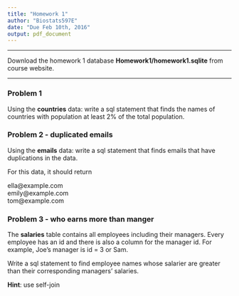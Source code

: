 ```yaml
---
title: "Homework 1"
author: "Biostats597E"
date: "Due Feb 10th, 2016"
output: pdf_document
---
```


***
Download the homework 1 database **Homework1/homework1.sqlite** from course website.

***

### Problem 1 

Using the **countries** data: write a sql statement that finds the names of countries with population at least 2% of the total population.

### Problem 2 - duplicated emails
Using the **emails** data: write a sql statement that finds emails that have duplications in the data.

For this data, it should return

ella@example.com        
emily@example.com   
tom@example.com        

### Problem 3 - who earns more than manger
The **salaries** table contains all employees including their managers. Every employee has an id and there is also a column for the manager id. For example, Joe's manager is id = 3 or Sam.

Write a sql statement to find employee names whose salarier are greater than their corresponding managers' salaries.

**Hint**: use self-join